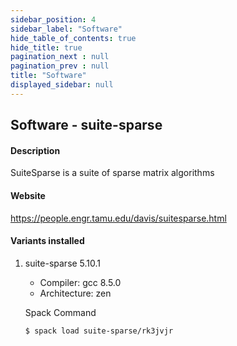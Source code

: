 ```yaml
---
sidebar_position: 4
sidebar_label: "Software"
hide_table_of_contents: true
hide_title: true
pagination_next : null
pagination_prev : null
title: "Software"
displayed_sidebar: null
---
```


## Software - suite-sparse


#### Description
SuiteSparse is a suite of sparse matrix algorithms

#### Website
https://people.engr.tamu.edu/davis/suitesparse.html

#### Variants installed

1. suite-sparse 5.10.1

    - Compiler: gcc 8.5.0
    - Architecture: zen

    Spack Command
    ```bash
    $ spack load suite-sparse/rk3jvjr
    ```
